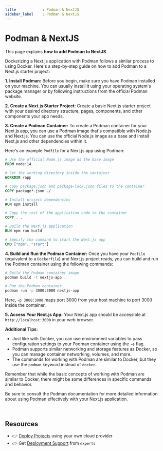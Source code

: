```yaml
---
title            : Podman & NextJS
sidebar_label    : Podman & NextJS
---
```


# Podman & NextJS

This page explains **how to add Podman to NextJS**. 

Dockerizing a Next.js application with Podman follows a similar process to using Docker. Here's a step-by-step guide on how to add Podman to a Next.js starter project:

**1. Install Podman:**
Before you begin, make sure you have Podman installed on your machine. You can usually install it using your operating system's package manager or by following instructions from the official Podman website.

**2. Create a Next.js Starter Project:**
Create a basic Next.js starter project with your desired directory structure, pages, components, and other components your app needs.

**3. Create a Podman Container:**
To create a Podman container for your Next.js app, you can use a Podman image that's compatible with Node.js and Next.js. You can use the official Node.js image as a base and install Next.js and other dependencies within it.

Here's an example `Podfile` for a Next.js app using Podman:

```Dockerfile
# Use the official Node.js image as the base image
FROM node:14

# Set the working directory inside the container
WORKDIR /app

# Copy package.json and package-lock.json files to the container
COPY package*.json ./

# Install project dependencies
RUN npm install

# Copy the rest of the application code to the container
COPY . .

# Build the Next.js application
RUN npm run build

# Specify the command to start the Next.js app
CMD ["npm", "start"]
```

**4. Build and Run the Podman Container:**
Once you have your `Podfile` (equivalent to a `Dockerfile`) and Next.js project ready, you can build and run the Podman container using the following commands:

```bash
# Build the Podman container image
podman build -t nextjs-app .

# Run the Podman container
podman run -p 3000:3000 nextjs-app
```

Here, `-p 3000:3000` maps port 3000 from your host machine to port 3000 inside the container.

**5. Access Your Next.js App:**
Your Next.js app should be accessible at `http://localhost:3000` in your web browser.

**Additional Tips:**

- Just like with Docker, you can use environment variables to pass configuration settings to your Podman container using the `-e` flag.
- Podman supports similar networking and storage features as Docker, so you can manage container networking, volumes, and more.
- The commands for working with Podman are similar to Docker, but they use the `podman` keyword instead of `docker`.

Remember that while the basic concepts of working with Podman are similar to Docker, there might be some differences in specific commands and behavior. 

Be sure to consult the Podman documentation for more detailed information about using Podman effectively with your Next.js application.

<br />

## Resources

- 👉 [Deploy Projects](https://deploypro.dev/) using your own cloud provider
- 👉 Get [Deployment Support](https://deploypro.dev/support/) from `experts` 
